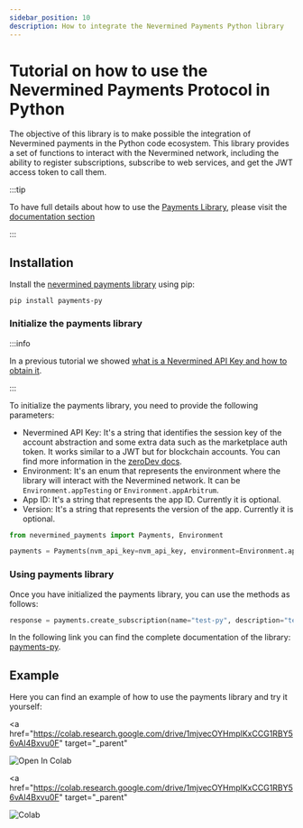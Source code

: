 ```yaml
---
sidebar_position: 10
description: How to integrate the Nevermined Payments Python library
---
```


# Tutorial on how to use the Nevermined Payments Protocol in Python

The objective of this library is to make possible the integration of Nevermined payments in the
Python code ecosystem. This library provides a set of functions to interact with the Nevermined
network, including the ability to register subscriptions, subscribe to web services, and get the JWT
access token to call them.

:::tip

To have full details about how to use the [Payments Library](../../integration/), please visit the
[documentation section](../../integration/)

:::

## Installation

Install the [nevermined payments library](https://pypi.org/project/payments-py/) using pip:

```
pip install payments-py
```

### Initialize the payments library

:::info

In a previous tutorial we showed [what is a Nevermined API Key and how to obtain it](nvm-api-keys).

:::

To initialize the payments library, you need to provide the following parameters:

- Nevermined API Key: It's a string that identifies the session key of the account abstraction and
  some extra data such as the marketplace auth token. It works similar to a JWT but for blockchain
  accounts. You can find more information in the
  [zeroDev docs](https://docs.zerodev.app/sdk/plugins/session-keys).
- Environment: It's an enum that represents the environment where the library will interact with the
  Nevermined network. It can be `Environment.appTesting` or `Environment.appArbitrum`.
- App ID: It's a string that represents the app ID. Currently it is optional.
- Version: It's a string that represents the version of the app. Currently it is optional.

```python
from nevermined_payments import Payments, Environment

payments = Payments(nvm_api_key=nvm_api_key, environment=Environment.appTesting, app_id="your_app_id", version="1.0.0")
```

### Using payments library

Once you have initialized the payments library, you can use the methods as follows:

```python
response = payments.create_subscription(name="test-py", description="test", price=1000000, token_address="0x75faf114eafb1BDbe2F0316DF893fd58CE46AA4d", amount_of_credits=100, duration=30, tags=["test"])
```

In the following link you can find the complete documentation of the library:
[payments-py](https://nevermined-io.github.io/payments-py/).

## Example

Here you can find an example of how to use the payments library and try it yourself:

<a
  href="https://colab.research.google.com/drive/1mjvecOYHmplKxCCG1RBY56vAI4Bxvu0F"
  target="_parent"
>
  <img src="https://colab.research.google.com/assets/colab-badge.svg" alt="Open In Colab" />
</a>

<a
  href="https://colab.research.google.com/drive/1mjvecOYHmplKxCCG1RBY56vAI4Bxvu0F"
  target="_parent"
>
  ![Colab](/images/tutorials/Colab.jpeg)
</a>
